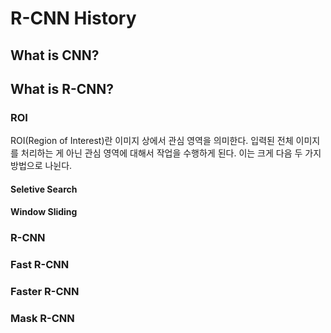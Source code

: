 # R-CNN History

## What is CNN?

## What is R-CNN?


### ROI

ROI(Region of Interest)란 이미지 상에서 관심 영역을 의미한다. 입력된 전체 이미지를 
처리하는 게 아닌 관심 영역에 대해서 작업을 수행하게 된다. 이는 크게 다음 두 가지 
방법으로 나뉜다.

#### Seletive Search

#### Window Sliding


### R-CNN

### Fast R-CNN

### Faster R-CNN

### Mask R-CNN
